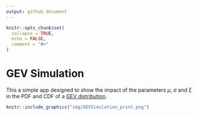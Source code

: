 ```yaml
---
output: github_document
---
```


<!-- README.md is generated from README.Rmd. Please edit that file -->

```r
knitr::opts_chunk$set(
  collapse = TRUE,
  echo = FALSE,
  comment = "#>"
)
```

# GEV Simulation

This a simple app designed to show the impact of the parameters $\mu$, $\sigma$ and $\xi$ in the 
PDF and CDF of a [GEV distribution](https://en.wikipedia.org/wiki/Generalized_extreme_value_distribution).

```r
knitr::include_graphics("img/GEVSimulation_print.png")
```
